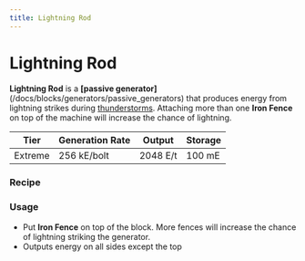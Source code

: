 ```yaml
---
title: Lightning Rod
---
```


<ItemImage file="lightning_rod" alt="Lightning Rod" size="200" />

# Lightning Rod

**Lightning Rod** is a **[passive generator]**(/docs/blocks/generators/passive_generators) that produces energy from lightning strikes during [thunderstorms](http://minecraft.gamepedia.com/Thunderstorm). 
Attaching more than one **Iron Fence** on top of the machine will increase the chance of lightning.

| Tier    | Generation Rate | Output    | Storage |
|---------|------------------|-----------|---------|
| Extreme | 256 kE/bolt      | 2048 E/t  | 100 mE  |

### Recipe

<CraftingTable recipe="input techreborn:energy_flow_chip techreborn:advanced_machine_casing techreborn:energy_flow_chip input techreborn:advanced_machine_casing techreborn:energy_flow_chip techreborn:advanced_machine_casing input techreborn:energy_flow_chip techreborn:advanced_machine_casing techreborn:energy_flow_chip output techreborn:lightning_rod"/>

### Usage

- Put **Iron Fence** on top of the block. More fences will increase the chance of lightning striking the generator.  
- Outputs energy on all sides except the top
